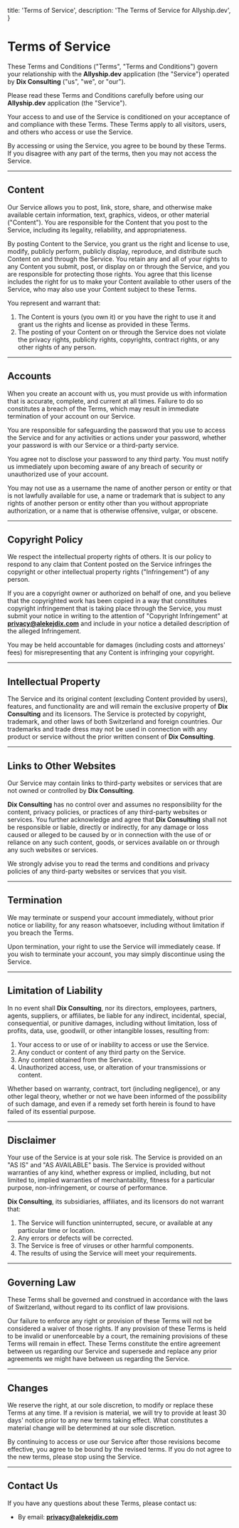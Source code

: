   title: 'Terms of Service',
  description: 'The Terms of Service for Allyship.dev',
}

# Terms of Service

These Terms and Conditions ("Terms", "Terms and Conditions") govern your relationship with the **Allyship.dev** application (the "Service") operated by **Dix Consulting** ("us", "we", or "our").

Please read these Terms and Conditions carefully before using our **Allyship.dev** application (the "Service").

Your access to and use of the Service is conditioned on your acceptance of and compliance with these Terms. These Terms apply to all visitors, users, and others who access or use the Service.

By accessing or using the Service, you agree to be bound by these Terms. If you disagree with any part of the terms, then you may not access the Service.

---

## Content
Our Service allows you to post, link, store, share, and otherwise make available certain information, text, graphics, videos, or other material ("Content"). You are responsible for the Content that you post to the Service, including its legality, reliability, and appropriateness.

By posting Content to the Service, you grant us the right and license to use, modify, publicly perform, publicly display, reproduce, and distribute such Content on and through the Service. You retain any and all of your rights to any Content you submit, post, or display on or through the Service, and you are responsible for protecting those rights. You agree that this license includes the right for us to make your Content available to other users of the Service, who may also use your Content subject to these Terms.

You represent and warrant that:
1. The Content is yours (you own it) or you have the right to use it and grant us the rights and license as provided in these Terms.
2. The posting of your Content on or through the Service does not violate the privacy rights, publicity rights, copyrights, contract rights, or any other rights of any person.

---

## Accounts
When you create an account with us, you must provide us with information that is accurate, complete, and current at all times. Failure to do so constitutes a breach of the Terms, which may result in immediate termination of your account on our Service.

You are responsible for safeguarding the password that you use to access the Service and for any activities or actions under your password, whether your password is with our Service or a third-party service.

You agree not to disclose your password to any third party. You must notify us immediately upon becoming aware of any breach of security or unauthorized use of your account.

You may not use as a username the name of another person or entity or that is not lawfully available for use, a name or trademark that is subject to any rights of another person or entity other than you without appropriate authorization, or a name that is otherwise offensive, vulgar, or obscene.

---

## Copyright Policy
We respect the intellectual property rights of others. It is our policy to respond to any claim that Content posted on the Service infringes the copyright or other intellectual property rights ("Infringement") of any person.

If you are a copyright owner or authorized on behalf of one, and you believe that the copyrighted work has been copied in a way that constitutes copyright infringement that is taking place through the Service, you must submit your notice in writing to the attention of "Copyright Infringement" at **privacy@alekejdix.com** and include in your notice a detailed description of the alleged Infringement.

You may be held accountable for damages (including costs and attorneys' fees) for misrepresenting that any Content is infringing your copyright.

---

## Intellectual Property
The Service and its original content (excluding Content provided by users), features, and functionality are and will remain the exclusive property of **Dix Consulting** and its licensors. The Service is protected by copyright, trademark, and other laws of both Switzerland and foreign countries. Our trademarks and trade dress may not be used in connection with any product or service without the prior written consent of **Dix Consulting**.

---

## Links to Other Websites
Our Service may contain links to third-party websites or services that are not owned or controlled by **Dix Consulting**.

**Dix Consulting** has no control over and assumes no responsibility for the content, privacy policies, or practices of any third-party websites or services. You further acknowledge and agree that **Dix Consulting** shall not be responsible or liable, directly or indirectly, for any damage or loss caused or alleged to be caused by or in connection with the use of or reliance on any such content, goods, or services available on or through any such websites or services.

We strongly advise you to read the terms and conditions and privacy policies of any third-party websites or services that you visit.

---

## Termination
We may terminate or suspend your account immediately, without prior notice or liability, for any reason whatsoever, including without limitation if you breach the Terms.

Upon termination, your right to use the Service will immediately cease. If you wish to terminate your account, you may simply discontinue using the Service.

---

## Limitation of Liability
In no event shall **Dix Consulting**, nor its directors, employees, partners, agents, suppliers, or affiliates, be liable for any indirect, incidental, special, consequential, or punitive damages, including without limitation, loss of profits, data, use, goodwill, or other intangible losses, resulting from:
1. Your access to or use of or inability to access or use the Service.
2. Any conduct or content of any third party on the Service.
3. Any content obtained from the Service.
4. Unauthorized access, use, or alteration of your transmissions or content.

Whether based on warranty, contract, tort (including negligence), or any other legal theory, whether or not we have been informed of the possibility of such damage, and even if a remedy set forth herein is found to have failed of its essential purpose.

---

## Disclaimer
Your use of the Service is at your sole risk. The Service is provided on an "AS IS" and "AS AVAILABLE" basis. The Service is provided without warranties of any kind, whether express or implied, including, but not limited to, implied warranties of merchantability, fitness for a particular purpose, non-infringement, or course of performance.

**Dix Consulting**, its subsidiaries, affiliates, and its licensors do not warrant that:
1. The Service will function uninterrupted, secure, or available at any particular time or location.
2. Any errors or defects will be corrected.
3. The Service is free of viruses or other harmful components.
4. The results of using the Service will meet your requirements.

---

## Governing Law
These Terms shall be governed and construed in accordance with the laws of Switzerland, without regard to its conflict of law provisions.

Our failure to enforce any right or provision of these Terms will not be considered a waiver of those rights. If any provision of these Terms is held to be invalid or unenforceable by a court, the remaining provisions of these Terms will remain in effect. These Terms constitute the entire agreement between us regarding our Service and supersede and replace any prior agreements we might have between us regarding the Service.

---

## Changes
We reserve the right, at our sole discretion, to modify or replace these Terms at any time. If a revision is material, we will try to provide at least 30 days' notice prior to any new terms taking effect. What constitutes a material change will be determined at our sole discretion.

By continuing to access or use our Service after those revisions become effective, you agree to be bound by the revised terms. If you do not agree to the new terms, please stop using the Service.

---

## Contact Us
If you have any questions about these Terms, please contact us:
- By email: **privacy@alekejdix.com**
